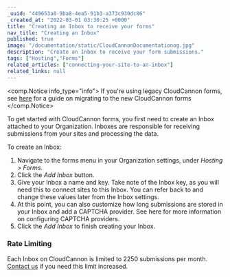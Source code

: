 ```yaml
---
_uuid: "449653a8-9ba8-4ea5-91b3-a373c930dc86"
_created_at: "2022-03-01 03:30:25 +0000"
title: "Creating an Inbox to receive your forms"
nav_title: "Creating an Inbox"
published: true
image: "/documentation/static/CloudCannonDocumentationog.jpg"
description: "Create an Inbox to receive your form submissions."
tags: ["Hosting","Forms"]
related_articles: ["connecting-your-site-to-an-inbox"]
related_links: null
---
```


<comp.Notice info_type="info">
  If you're using legacy CloudCannon forms, see [here](/documentation/articles/legacy-forms-migration-guide/) for a guide on migrating to the new CloudCannon forms
</comp.Notice>

To get started with CloudCannon forms, you first need to create an Inbox attached to your Organization. Inboxes are responsible for receiving submissions from your sites and processing the data.

To create an Inbox:

1. Navigate to the forms menu in your Organization settings, under *Hosting &gt; Forms.*
2. Click the *Add Inbox* button.
3. Give your Inbox a name and key. Take note of the Inbox key, as you will need this to connect sites to this Inbox. You can refer back to and change these values later from the Inbox settings.
4. At this point, you can also customize how long submissions are stored in your Inbox and add a CAPTCHA provider. See here for more information on configuring CAPTCHA providers.
5. Click the *Add Inbox* to finish creating your Inbox.

### Rate Limiting
Each Inbox on CloudCannon is limited to 2250 submissions per month. [Contact us](https://cloudcannon.com/contact) if you need this limit increased.
